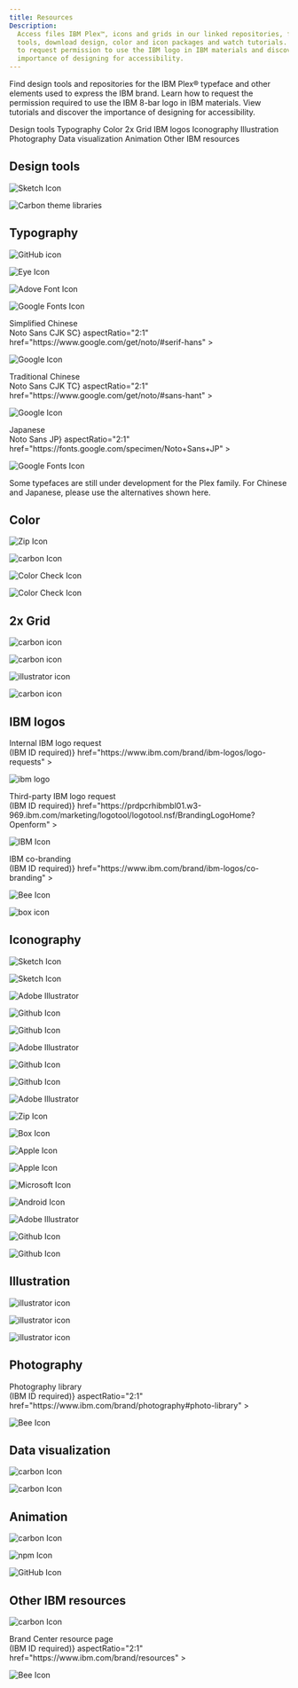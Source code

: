 ```yaml
---
title: Resources
Description:
  Access files IBM Plex™, icons and grids in our linked repositories, find
  tools, download design, color and icon packages and watch tutorials. Learn how
  to request permission to use the IBM logo in IBM materials and discover the
  importance of designing for accessibility.
---
```



<PageDescription>

Find design tools and repositories for the IBM Plex® typeface and other elements used to express the IBM brand. Learn how to request the permission required to use the IBM 8-bar logo in IBM materials. View tutorials and discover the importance of designing for accessibility.

</PageDescription>

<AnchorLinks>
  <AnchorLink>Design tools</AnchorLink>
  <AnchorLink>Typography</AnchorLink>
  <AnchorLink>Color</AnchorLink>
  <AnchorLink>2x Grid</AnchorLink>
  <AnchorLink>IBM logos</AnchorLink>
  <AnchorLink>Iconography</AnchorLink>
  <AnchorLink>Illustration</AnchorLink>
  <AnchorLink>Photography</AnchorLink>
  <AnchorLink>Data visualization</AnchorLink>
  <AnchorLink>Animation</AnchorLink>
  <AnchorLink>Other IBM resources</AnchorLink>

</AnchorLinks>

## Design tools

<Row className="resource-card-group">
<Column colMd={4} colLg={4} noGutterSm>
    <ResourceCard
      subTitle="IBM Design Language library"
      href="sketch://add-library/cloud/4f1cbe6c-6626-405e-8c46-a9ae41a30cba"
      actionIcon="download"
      >

![Sketch Icon](/images/SketchIcon.svg)

</ResourceCard>
</Column>

<Column colMd={4} colLg={4} noGutterSm>
<ResourceCard
subTitle="Carbon libraries"
href="https://www.carbondesignsystem.com/designing/kits/sketch"
>

![Carbon theme libraries](/images/SketchIcon.svg)

</ResourceCard>
</Column>
</Row>

## Typography

<Row className="resource-card-group">
<Column colMd={4} colLg={4} noGutterSm>
    <ResourceCard
      subTitle="IBM Plex® typeface latest release"
      aspectRatio="2:1"
      href="https://github.com/IBM/plex/releases/latest"
      >

![GitHub icon](/images/github-icon.png)

  </ResourceCard>
  </Column>
  <Column colMd={4} colLg={4} noGutterSm>
    <ResourceCard
      subTitle="IBM Plex® website"
      aspectRatio="2:1"
      href="https://www.ibm.com/plex/"
      >

![Eye Icon](/images/eye.png)

  </ResourceCard>
</Column>

<Column colMd={4} colLg={4} noGutterSm>
    <ResourceCard
      subTitle="IBM Plex® on Adobe Fonts"
      aspectRatio="2:1"
      href="https://fonts.adobe.com/foundries/ibm"
      >

![Adove Font Icon](/images/adobe-font-logo.png)

</ResourceCard>
</Column>

<Column colMd={4} colLg={4} noGutterSm>
    <ResourceCard
      subTitle="IBM Plex® on Google Fonts"
      aspectRatio="2:1"
      href="https://fonts.google.com/?query=ibm+plex"
      >

![Google Fonts Icon](/images/google_fonts.png)

</ResourceCard>
</Column>
</Row>

<Title>Type alternatives</Title>

<Row className="resource-card-group typography-external">
<Column colMd={4} colLg={4} noGutterSm>
    <ResourceCard
      subTitle={<>Simplified Chinese<br />Noto Sans CJK SC</>}
      aspectRatio="2:1"
      href="https://www.google.com/get/noto/#serif-hans"
      >

![Google Icon](/images/google.png)

</ResourceCard>
</Column>

<Column colMd={4} colLg={4} noGutterSm>
    <ResourceCard
      subTitle={<>Traditional Chinese<br /> Noto Sans CJK TC</>}
      aspectRatio="2:1"
      href="https://www.google.com/get/noto/#sans-hant"
      >

![Google Icon](/images/google.png)

</ResourceCard>
</Column>

<Column colMd={4} colLg={4} noGutterSm>
    <ResourceCard
      subTitle={<>Japanese<br />Noto Sans JP</>}
      aspectRatio="2:1"
      href="https://fonts.google.com/specimen/Noto+Sans+JP"
      >

![Google Fonts Icon](/images/google_fonts.png)

</ResourceCard>
</Column>

<Column colMd={2} colLg={3} offsetMd={1} offsetLg={1} className="hide-mobile type-alt-sidebar" >
<Aside>

Some typefaces are still under development for the Plex family. For Chinese and Japanese, please use the alternatives shown here.

</Aside>
</Column>
</Row>


## Color

<Row className="resource-card-group">
<Column colMd={4} colLg={4} noGutterSm>
    <ResourceCard
      subTitle="IBM color palette (.ase and .clr)"
      actionIcon="download"
      href="https://github.com/carbon-design-system/carbon/raw/master/packages/colors/artifacts/IBM_Colors.zip"
      >

![Zip Icon](/images/zip.png)

</ResourceCard>
</Column>

<Column colMd={4} colLg={4} noGutterSm>
    <ResourceCard
      subTitle="Color in UI"
      href="https://www.carbondesignsystem.com/guidelines/color/overview"
      >

![carbon Icon](/images/carbon.png)

</ResourceCard>
</Column>

<Column colMd={4} colLg={4} noGutterSm>
<ResourceCard
subTitle="Web Content Accessibility Guidelines (WCAG) 2.1"
href="https://www.w3.org/TR/WCAG20/"
>

![Color Check Icon](/images/color_enabled.png)

</ResourceCard>
</Column>

<Column colMd={4} colLg={4} noGutterSm>
<ResourceCard
subTitle="Color contrast checker"
href="https://marijohannessen.github.io/color-contrast-checker/"
>

![Color Check Icon](/images/color_enabled.png)

</ResourceCard>
</Column>
</Row>

## 2x Grid

<Row className="resource-card-group">
<Column colMd={4} colLg={4} noGutterSm>
<ResourceCard
  subTitle="2x Grid in UI: Overview"
  aspectRatio="2:1"
  href="https://www.carbondesignsystem.com/guidelines/2x-grid/overview"
>

![carbon icon](/images/carbon.png)

</ResourceCard>
</Column>

<Column colMd={4} colLg={4} noGutterSm>
<ResourceCard
  subTitle="2x Grid in UI: Implementation"
  aspectRatio="2:1"
  href="https://www.carbondesignsystem.com/guidelines/2x-grid/implementation"
>

![carbon icon](/images/carbon.png)

</ResourceCard>
</Column>

<Column colMd={4} colLg={4} noGutterSm>
<ResourceCard
subTitle="2x Grid template for video"
aspectRatio="2:1"
actionIcon="download"
href="https://www.ibm.com/design/language/files/2x_video_grid.ai"
>

![illustrator icon](/images/illustrator2.png)

</ResourceCard>
</Column>

<Column colMd={4} colLg={4} noGutterSm>
<ResourceCard
  subTitle="2x Grid in UI: The mini unit"
  aspectRatio="2:1"
  href="https://www.carbondesignsystem.com/guidelines/2x-grid/basics#mini-unit"
>

![carbon icon](/images/carbon.png)

</ResourceCard>
</Column>

<Column colMd={4} colLg={4} noGutterSm>
    <ResourceCard
      subTitle="Thinking with type: baseline grid"
      aspectRatio="2:1"
      href="http://thinkingwithtype.com/grid/#baseline-grid"
      >

  </ResourceCard>
</Column>
<Column colMd={4} colLg={4} noGutterSm>
    <ResourceCard
      subTitle="Grid systems in graphic design"
      aspectRatio="2:1"
      href="https://www.amazon.com/Grid-Systems-Graphic-Design-Communication/dp/3721201450"
      >

  </ResourceCard>
</Column>
</Row>

## IBM logos

<Row className="resource-card-group">
<Column colMd={4} colLg={4} noGutterSm>
    <ResourceCard
      subTitle={<>Internal IBM logo request<br />(IBM ID required)</>}
      href="https://www.ibm.com/brand/ibm-logos/logo-requests"
      >

![ibm logo](/images/ibm.svg)

  </ResourceCard>
</Column>

<Column colMd={4} colLg={4} noGutterSm>
<ResourceCard
  subTitle={<>Third-party IBM logo request<br />(IBM ID required)</>}
  href="https://prdpcrhibmbl01.w3-969.ibm.com/marketing/logotool/logotool.nsf/BrandingLogoHome?Openform"
>

![IBM Icon](/images/ibm.svg)

</ResourceCard>
</Column>

<Column colMd={4} colLg={4} noGutterSm>
<ResourceCard
  subTitle={<>IBM co-branding<br />(IBM ID required)</>}
  href="https://www.ibm.com/brand/ibm-logos/co-branding"
>

![Bee Icon](/images/bee.png)

</ResourceCard>
</Column>

<Column colMd={4} colLg={4} noGutterSm>
<ResourceCard
subTitle="Eye-Bee-M patterns"
href="https://ibm.box.com/s/uf5udm0eo4ifhoj4yco7tkh1c9s37mub"
>

![box icon](/images/box.png)

</ResourceCard>
</Column>
</Row>


## Iconography

<Title>UI icons</Title>

<Row className="resource-card-group">
<Column colMd={4} colLg={4} noGutterSm>
<ResourceCard
subTitle="IBM icons (16px, 20px) library"
href="sketch://add-library/028e0598-591e-428c-a490-f6ec64b15ea7"
actionIcon="download"
>

![Sketch Icon](/images/SketchIcon.svg)

</ResourceCard>
</Column>
<Column colMd={4} colLg={4} noGutterSm>
    <ResourceCard
      subTitle="IBM icons (24px, 32px) library"
      actionIcon="download"
      href="sketch://add-library/d530998a-c94c-4f1c-bc0e-c05417e067e3"
      >

![Sketch Icon](/images/SketchIcon.svg)

</ResourceCard>
</Column>
<Column colMd={4} colLg={4} noGutterSm>
    <ResourceCard
      subTitle="IBM UI icons master"
      actionIcon="download"
      href="https://github.com/carbon-design-system/carbon/raw/master/packages/icons/master/ui-icon-master.ai"
      >

![Adobe Illustrator](/images/illustrator2.png)

</ResourceCard>
</Column>
<Column colMd={4} colLg={4} noGutterSm>
    <ResourceCard
      subTitle="IBM UI icons (.svg)"
      href="https://github.com/carbon-design-system/carbon/tree/master/packages/icons/src/svg"
      >

![Github Icon](/images/github-icon.png)

</ResourceCard>
</Column>
<Column colMd={4} colLg={4} noGutterSm>
    <ResourceCard
      subTitle="IBM UI icons repo"
      href="https://github.com/carbon-design-system/carbon/tree/master/packages/icons"
      >

![Github Icon](/images/github-icon.png)

</ResourceCard>
</Column>
</Row>

<Title>App icons</Title>

<Row className="resource-card-group">
<Column colMd={4} colLg={4} noGutterSm>
    <ResourceCard
      subTitle="IBM app icons master"
      actionIcon="download"
      href="https://github.ibm.com/carbon/app-icons/raw/master/App_Icon_Master.ai"
      >

![Adobe Illustrator](/images/illustrator2.png)

</ResourceCard>
</Column>
<Column colMd={4} colLg={4} noGutterSm>
    <ResourceCard
      subTitle="IBM app icons (.svg)"
      href="https://github.ibm.com/brand/App-icons/tree/master/svg"
      >

![Github Icon](/images/github-icon.png)

</ResourceCard>
</Column>

<Column colMd={4} colLg={4} noGutterSm>
    <ResourceCard
      subTitle="IBM app icons repo"
      href="https://github.ibm.com/brand/App-icons"
      >

![Github Icon](/images/github-icon.png)

</ResourceCard>
</Column>
<Column colMd={4} colLg={4} noGutterSm>
    <ResourceCard
      subTitle="IBM app icon builder"
      actionIcon="download"
      href="https://github.ibm.com/carbon/app-icons/raw/master/App_Icon_Builder.ai"
      >

![Adobe Illustrator](/images/illustrator2.png)

</ResourceCard>
</Column>
<Column colMd={4} colLg={4} noGutterSm>
    <ResourceCard
      subTitle="IBM app icon template (.ai)"
      actionIcon="download"
      href="https://github.ibm.com/carbon/app-icons/raw/master/App_Icon_Template.zip"
      >

![Zip Icon](/images/zip.png)

</ResourceCard>
</Column>

<Column colMd={4} colLg={4} noGutterSm>
<ResourceCard
      subTitle="Public app store graphics (.png)"
      href="https://ibm.box.com/s/deryxio58jbgu4jut8twnxt7l07acep1"
      >

![Box Icon](/images/box.png)

</ResourceCard>
</Column>
<Column colMd={4} colLg={4} noGutterSm>
<ResourceCard
subTitle="Apple MacOS app icons"
href="https://developer.apple.com/design/human-interface-guidelines/macos/icons-and-images/app-icon/"
>

![Apple Icon](/images/apple.png)

</ResourceCard>
</Column>
<Column colMd={4} colLg={4} noGutterSm>
    <ResourceCard
      subTitle="Apple iOS app icons"
      href="https://developer.apple.com/design/human-interface-guidelines/ios/icons-and-images/app-icon/"
      >

![Apple Icon](/images/apple.png)

  </ResourceCard>
</Column>
<Column colMd={4} colLg={4} noGutterSm>
    <ResourceCard
      subTitle="Windows UWP app icons"
      href="https://docs.microsoft.com/en-us/windows/uwp/design/style/app-icons-and-logos"
      >

![Microsoft Icon](/images/microsoft.png)

  </ResourceCard>
</Column>
<Column colMd={4} colLg={4} noGutterSm>
    <ResourceCard
      subTitle="Android app icons"
      href="https://developer.android.com/studio/write/image-asset-studio"
      >

![Android Icon](/images/android_icon.png)

  </ResourceCard>
</Column>
</Row>

<Title>Pictograms</Title>

<Row className="resource-card-group">
<Column colMd={4} colLg={4} noGutterSm>
    <ResourceCard
      subTitle="IBM pictograms master"
      actionIcon="download"
      href="https://github.com/carbon-design-system/carbon/raw/master/packages/pictograms/master/pictogram-master.ai"
      >

![Adobe Illustrator](/images/illustrator2.png)

</ResourceCard>
</Column>
<Column colMd={4} colLg={4} noGutterSm>
    <ResourceCard
      subTitle="IBM pictograms (.svg)"
      href="https://github.com/carbon-design-system/carbon/tree/master/packages/pictograms/src/svg"
      >

![Github Icon](/images/github-icon.png)

</ResourceCard>
</Column>
<Column colMd={4} colLg={4} noGutterSm>
    <ResourceCard
      subTitle="IBM pictograms repo"
      href="https://github.com/carbon-design-system/carbon/tree/master/packages/pictograms"
      >

![Github Icon](/images/github-icon.png)

</ResourceCard>
</Column>
</Row>

## Illustration

<Row className="resource-card-group">
<Column colMd={4} colLg={4} noGutterSm>
    <ResourceCard
      subTitle="Line style illustration kit"
      aspectRatio="2:1"
      href="https://github.com/carbon-design-system/design-language-website/raw/master/src/pages/illustration/Illustration-line-style-kit_v1.ai"
      actionIcon="download"
      >

![illustrator icon](/images/illustrator2.png)

  </ResourceCard>
</Column>
<Column colMd={4} colLg={4} noGutterSm>
    <ResourceCard
      subTitle="Flat style illustration kit"
      aspectRatio="2:1"
      href="https://github.com/carbon-design-system/design-language-website/raw/master/src/pages/illustration/Illustration-flat-style-kit_v1.ai"
      actionIcon="download"
      >

![illustrator icon](/images/illustrator2.png)

</ResourceCard>
</Column>
<Column colMd={4} colLg={4} noGutterSm>
    <ResourceCard
      subTitle="Isometric style illustration kit"
      aspectRatio="2:1"
      href="https://github.com/carbon-design-system/design-language-website/raw/master/src/pages/illustration/Illustration-isometric-style-kit_v1.ai"
      actionIcon="download"
      >

![illustrator icon](/images/illustrator2.png)

  </ResourceCard>
</Column>
</Row>

## Photography

<Row className="resource-card-group">
<Column colMd={4} colLg={4} noGutterSm>
    <ResourceCard
      subTitle={<>Photography library<br />(IBM ID required)</>}
      aspectRatio="2:1"
      href="https://www.ibm.com/brand/photography#photo-library"
      >

![Bee Icon](/images/bee.png)

  </ResourceCard>
</Column>
</Row>

## Data visualization

<Row className="resource-card-group">
<Column colMd={4} colLg={4} noGutterSm>
    <ResourceCard
      subTitle="Carbon data visualization"
      aspectRatio="2:1"
      href="https://www.carbondesignsystem.com/data-visualization/getting-started"
      >

![carbon Icon](/images/carbon.png)

  </ResourceCard>
</Column>
<Column colMd={4} colLg={4} noGutterSm>
    <ResourceCard
      subTitle="Carbon data visualization: Color palettes"
      aspectRatio="2:1"
      href="https://www.carbondesignsystem.com/data-visualization/color-palettes/"
      >

![carbon Icon](/images/carbon.png)

  </ResourceCard>
</Column>
</Row>

## Animation

<Row className="resource-card-group">
<Column colMd={4} colLg={4} noGutterSm>
    <ResourceCard
      subTitle="Motion in UI"
      aspectRatio="2:1"
      href="https://www.carbondesignsystem.com/guidelines/motion/overview"
      >

![carbon Icon](/images/carbon.png)

  </ResourceCard>
</Column>
<Column colMd={4} colLg={4} noGutterSm>
    <ResourceCard
      subTitle="IBM motion package"
      aspectRatio="2:1"
      href="http://npmjs.com/package/@carbon/motion"
      >

![npm Icon](/images/npm-bnw.svg)

  </ResourceCard>
</Column>
<Column colMd={4} colLg={4} noGutterSm>
    <ResourceCard
      subTitle="IBM motion generator"
      aspectRatio="2:1"
      href="https://ibm.github.io/motion/"
      >

![GitHub Icon](/images/github-icon.png)

  </ResourceCard>
</Column>
</Row>

## Other IBM resources

<Row className="resource-card-group">
<Column colMd={4} colLg={4} noGutterSm>
    <ResourceCard
      subTitle="Getting started with Carbon"
      aspectRatio="2:1"
      href="https://www.carbondesignsystem.com/designing/get-started"
      >

![carbon Icon](/images/carbon.png)

  </ResourceCard>
</Column>
<Column colMd={4} colLg={4} noGutterSm>
    <ResourceCard
      subTitle={<>Brand Center resource page<br />(IBM ID required)</>}
      aspectRatio="2:1"
      href="https://www.ibm.com/brand/resources"
      >

![Bee Icon](/images/bee.png)

  </ResourceCard>
</Column>
</Row>


